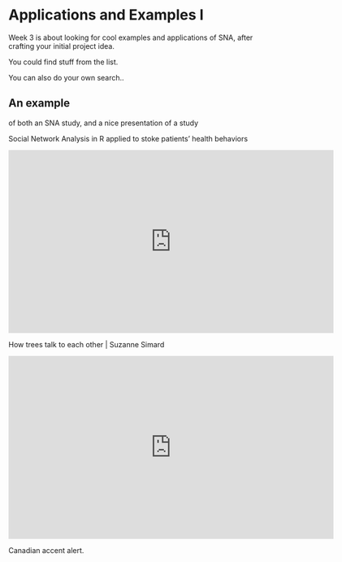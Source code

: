 # Applications and Examples I {#ch3}

Week 3 is about looking for cool examples and applications of SNA, after crafting your initial project idea.

You could find stuff from the list.

You can also do your own search..



## An example

of both an SNA study, and a nice presentation of a study

Social Network Analysis in R applied to stoke patients' health behaviors

<iframe width="640" height="360" src="https://www.youtube.com/embed/4WOGwRQWyNM?list=PL6XFeulyPj7BcB6gLLQyuDkZqWhAeSwQL" frameborder="0" allowfullscreen></iframe>

How trees talk to each other | Suzanne Simard

<iframe width="640" height="360" src="https://www.youtube.com/embed/Un2yBgIAxYs?list=PLSKPwgliCYKuVEJcuhEy7NcKHrYIuS7Yo" frameborder="0" allowfullscreen></iframe>

Canadian accent alert.
